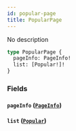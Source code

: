 ```yaml
---
id: popular-page
title: PopularPage
---
```


No description

```graphql
type PopularPage {
  pageInfo: PageInfo!
  list: [Popular!]!
}
```

### Fields

#### `pageInfo` ([`PageInfo`](/V1/cyberconnect-api/reference/objects/page-info))

#### `list` ([`Popular`](/V1/cyberconnect-api/reference/objects/popular))

